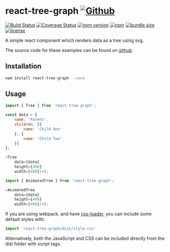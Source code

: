 
<Meta title="Introduction"/>

# react-tree-graph [![Github](https://img.shields.io/github/stars/jpb12/react-tree-graph?style=social)](https://github.com/jpb12/react-tree-graph)

[![Build Status](https://travis-ci.com/jpb12/react-tree-graph.svg?branch=master)](https://app.travis-ci.com/github/jpb12/react-tree-graph) [![Coverage Status](https://coveralls.io/repos/github/jpb12/react-tree-graph/badge.svg?branch=master)](https://coveralls.io/github/jpb12/react-tree-graph?branch=master) [![npm version](https://img.shields.io/npm/v/react-tree-graph.svg)](https://www.npmjs.com/package/react-tree-graph) [![npm](https://img.shields.io/npm/dt/react-tree-graph.svg)](https://www.npmjs.com/package/react-tree-graph) [![bundle size](https://img.shields.io/bundlephobia/minzip/react-tree-graph)](https://bundlephobia.com/result?p=react-tree-graph) [![license](https://img.shields.io/npm/l/react-tree-graph)](https://github.com/jpb12/react-tree-graph/blob/master/LICENSE)

A simple react component which renders data as a tree using svg.

The source code for these examples can be found on [github](https://github.com/jpb12/react-tree-graph/tree/master/.storybook/stories).

## Installation

```sh
npm install react-tree-graph --save
```

## Usage

```javascript
import { Tree } from 'react-tree-graph';

const data = {
	name: 'Parent',
	children: [{
		name: 'Child One'
	}, {
		name: 'Child Two'
	}]
};

<Tree
	data={data}
	height={400}
	width={400}/>);

import { AnimatedTree } from 'react-tree-graph';

<AnimatedTree
	data={data}
	height={400}
	width={400}/>);
```

If you are using webpack, and have [css-loader](https://www.npmjs.com/package/css-loader), you can include some default styles with:

```javascript
import 'react-tree-graph/dist/style.css'
```

Alternatively, both the JavaScript and CSS can be included directly from the dist folder with script tags.